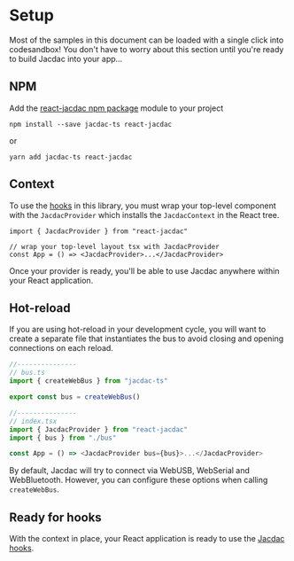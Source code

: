 # Setup

Most of the samples in this document can be loaded with a single click into codesandbox! You don't have to worry about this section
until you're ready to build Jacdac into your app...

## NPM

Add the [react-jacdac npm package](https://www.npmjs.com/package/react-jacdac) module
to your project

```
npm install --save jacdac-ts react-jacdac
```

or

```
yarn add jacdac-ts react-jacdac
```

## Context

To use the [hooks](/clients/javascript/react/hooks/) in this library, you must wrap your top-level component with the `JacdacProvider` which installs the `JacdacContext` in the React tree.

```tsx
import { JacdacProvider } from "react-jacdac"

// wrap your top-level layout tsx with JacdacProvider
const App = () => <JacdacProvider>...</JacdacProvider>
```

Once your provider is ready, you'll be able to use Jacdac anywhere within your React application.

## Hot-reload

If you are using hot-reload in your development cycle, you will want to create a separate file that instantiates the bus
to avoid closing and opening connections on each reload.

```javascript
//---------------
// bus.ts
import { createWebBus } from "jacdac-ts"

export const bus = createWebBus()

//---------------
// index.tsx
import { JacdacProvider } from "react-jacdac"
import { bus } from "./bus"

const App = () => <JacdacProvider bus={bus}>...</JacdacProvider>
```

By default, Jacdac will try to connect via WebUSB, WebSerial and WebBluetooth. However, you can configure these options when calling `createWebBus`.

## Ready for hooks

With the context in place, your React application is ready to use the [Jacdac hooks](/clients/javascript/react/hooks/).
